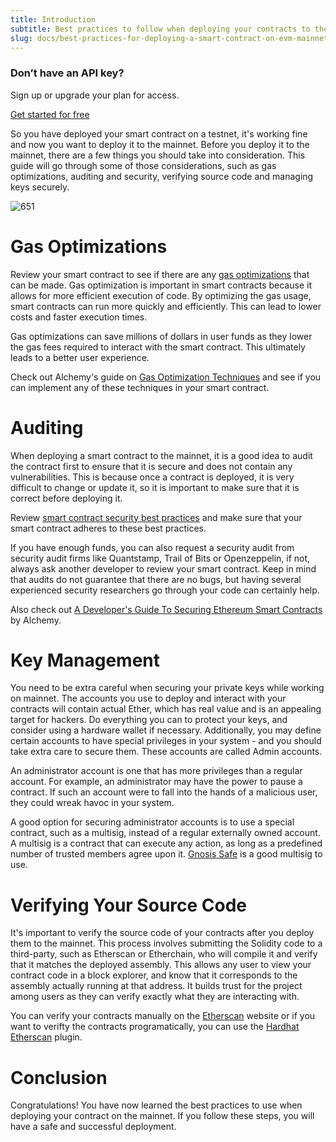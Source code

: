 ```yaml
---
title: Introduction
subtitle: Best practices to follow when deploying your contracts to the mainnet.
slug: docs/best-practices-for-deploying-a-smart-contract-on-evm-mainnets-1
---
```



### Don’t have an API key?

Sign up or upgrade your plan for access.

[Get started for free](https://dashboard.alchemy.com/signup/?a=8e6ab7a8db)


So you have deployed your smart contract on a testnet, it's working fine and now you want to deploy it to the mainnet. Before you deploy it to the mainnet, there are a few things you should take into consideration. This guide will go through some of those considerations, such as gas optimizations, auditing and security, verifying source code and managing keys securely.

![651](/images/2130289-mainnet-deployment-meme.jpeg "mainnet-deployment-meme.jpeg")

# Gas Optimizations

Review your smart contract to see if there are any [gas optimizations](https://www.alchemy.com/overviews/solidity-gas-optimization) that can be made. Gas optimization is important in smart contracts because it allows for more efficient execution of code. By optimizing the gas usage, smart contracts can run more quickly and efficiently. This can lead to lower costs and faster execution times.

Gas optimizations can save millions of dollars in user funds as they lower the gas fees required to interact with the smart contract. This ultimately leads to a better user experience.

Check out Alchemy's guide on [Gas Optimization Techniques](https://www.alchemy.com/overviews/solidity-gas-optimization) and see if you can implement any of these techniques in your smart contract.

# Auditing

When deploying a smart contract to the mainnet, it is a good idea to audit the contract first to ensure that it is secure and does not contain any vulnerabilities. This is because once a contract is deployed, it is very difficult to change or update it, so it is important to make sure that it is correct before deploying it.

Review [smart contract security best practices](https://www.alchemy.com/overviews/smart-contract-security-best-practices) and make sure that your smart contract adheres to these best practices.

If you have enough funds, you can also request a security audit from security audit firms like Quantstamp, Trail of Bits or Openzeppelin, if not, always ask another developer to review your smart contract. Keep in mind that audits do not guarantee that there are no bugs, but having several experienced security researchers go through your code can certainly help.

Also check out [A Developer's Guide To Securing Ethereum Smart Contracts](https://alchemy.com/blog/a-developers-guide-to-securing-ethereum-smart-contracts) by Alchemy.

# Key Management

You need to be extra careful when securing your private keys while working on mainnet. The accounts you use to deploy and interact with your contracts will contain actual Ether, which has real value and is an appealing target for hackers. Do everything you can to protect your keys, and consider using a hardware wallet if necessary. Additionally, you may define certain accounts to have special privileges in your system - and you should take extra care to secure them. These accounts are called Admin accounts.

An administrator account is one that has more privileges than a regular account. For example, an administrator may have the power to pause a contract. If such an account were to fall into the hands of a malicious user, they could wreak havoc in your system.

A good option for securing administrator accounts is to use a special contract, such as a multisig, instead of a regular externally owned account. A multisig is a contract that can execute any action, as long as a predefined number of trusted members agree upon it. [Gnosis Safe](https://safe.gnosis.io/multisig) is a good multisig to use.

# Verifying Your Source Code

It's important to verify the source code of your contracts after you deploy them to the mainnet. This process involves submitting the Solidity code to a third-party, such as Etherscan or Etherchain, who will compile it and verify that it matches the deployed assembly. This allows any user to view your contract code in a block explorer, and know that it corresponds to the assembly actually running at that address. It builds trust for the project among users as they can verify exactly what they are interacting with.

You can verify your contracts manually on the [Etherscan](https://etherscan.io/verifyContract) website or if you want to verifty the contracts programatically, you can use the [Hardhat Etherscan](https://hardhat.org/hardhat-runner/plugins/nomiclabs-hardhat-etherscan) plugin.

# Conclusion

Congratulations! You have now learned the best practices to use when deploying your contract on the mainnet. If you follow these steps, you will have a safe and successful deployment.
